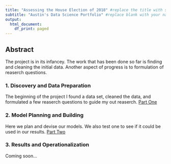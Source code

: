```yaml
---
title: "Assessing the House Election of 2018" #replace the title with something short and catchy to represent your project
subtitle: "Austin's Data Science Portfolio" #replace blank with your name
output:
  html_document:
    df_print: paged
---
```


## Abstract

The project is in its infancey. The work that has been done so far is finding and cleaning the initial data. Another aspect of progress is to formulation of reaserch questions.

### 1. Discovery and Data Preparation

The beginning of the project I found a data set, cleaned the data, and formulated a few reaserch questions to guide my out reaserch. [Part One](deliverable1.html)
  

### 2. Model Planning and Building

Here we plan and devise our models. We also test one to see if it could be used in our results. [Part Two](deliverable2.html)

### 3. Results and Operationalization

Coming soon...

